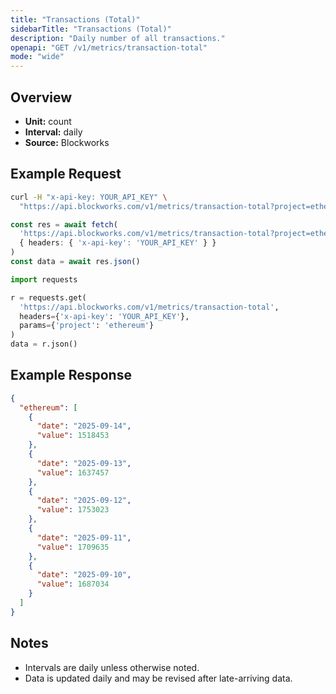 ```yaml
---
title: "Transactions (Total)"
sidebarTitle: "Transactions (Total)"
description: "Daily number of all transactions."
openapi: "GET /v1/metrics/transaction-total"
mode: "wide"
---
```


## Overview

- **Unit:** count
- **Interval:** daily
- **Source:** Blockworks

## Example Request

<CodeGroup>

```bash cURL
curl -H "x-api-key: YOUR_API_KEY" \
  "https://api.blockworks.com/v1/metrics/transaction-total?project=ethereum"
```

```typescript TypeScript
const res = await fetch(
  'https://api.blockworks.com/v1/metrics/transaction-total?project=ethereum',
  { headers: { 'x-api-key': 'YOUR_API_KEY' } }
)
const data = await res.json()
```

```python Python
import requests

r = requests.get(
  'https://api.blockworks.com/v1/metrics/transaction-total',
  headers={'x-api-key': 'YOUR_API_KEY'},
  params={'project': 'ethereum'}
)
data = r.json()
```

</CodeGroup>

## Example Response

```json
{
  "ethereum": [
    {
      "date": "2025-09-14",
      "value": 1518453
    },
    {
      "date": "2025-09-13",
      "value": 1637457
    },
    {
      "date": "2025-09-12",
      "value": 1753023
    },
    {
      "date": "2025-09-11",
      "value": 1709635
    },
    {
      "date": "2025-09-10",
      "value": 1687034
    }
  ]
}
```

## Notes
- Intervals are daily unless otherwise noted.
- Data is updated daily and may be revised after late-arriving data.